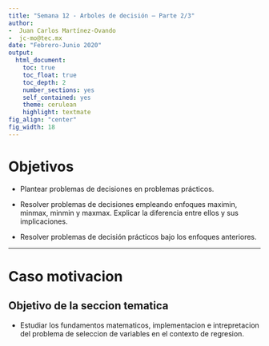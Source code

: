 ```yaml
---
title: "Semana 12 - Arboles de decisión – Parte 2/3"
author:
-  Juan Carlos Martínez-Ovando
-  jc-mo@tec.mx
date: "Febrero-Junio 2020"
output:
  html_document:
    toc: true
    toc_float: true
    toc_depth: 2
    number_sections: yes
    self_contained: yes
    theme: cerulean
    highlight: textmate
fig_align: "center"
fig_width: 18
---
```


# Objetivos  {.tabset .tabset-fade .tabset-pills}

* Plantear problemas de decisiones en problemas prácticos.

* Resolver problemas de decisiones empleando enfoques maximin, minmax, minmin y maxmax. Explicar la diferencia entre ellos y sus implicaciones.

* Resolver problemas de decisión prácticos bajo los enfoques anteriores.

---

# Caso motivacion 

## Objetivo de la seccion tematica

* Estudiar los fundamentos matematicos, implementacion e intrepretacion del problema de seleccion de variables en el contexto de regresion.

